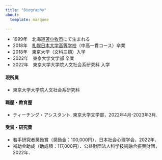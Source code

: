 ```yaml
---
title: "Biography"
about:
  template: marquee

---
```


- 1999年　北海道[苫小牧市](https://www.city.tomakomai.hokkaido.jp/)にて生まれる
- 2018年　[札幌日本大学高等学校](https://www.sapporonichidai.ed.jp/)（中高一貫コース）卒業
- 2018年　東京大学（文科三類）入学
- 2022年　東京大学文学部 卒業
- 2022年　東京大学大学院人文社会系研究科 入学

#### 現所属

- 東京大学大学院人文社会系研究科

#### 職歴・教育歴

- ティーチング・アシスタント. 東京大学文学部，2022年4月-2023年3月.

#### 受賞・研究費

- 若手研究者奨励賞（奨励金：100,000円）．日本社会心理学会，2022年．
- 補助金助成（助成額：117,000円）．公益財団法人科学技術融合振興財団，2022年．

